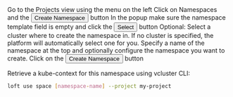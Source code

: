 
<Flow id="create-namespace-ui-no-template">
  <Step>
    Go to the <NavStep>Projects</NavStep> view using the menu on the left
  </Step>
  <Step>
    Click on Namespaces and the <Button>Create Namespace</Button> button
  </Step>
  <Step>
    In the popup make sure the namespace template field is empty and click the <Button>Select</Button> button
  </Step>
  <Step>
    Optional: Select a cluster where to create the namespace in. If no cluster is specified, the platform will automatically select one for you.
  </Step>
  <Step>
    Specify a name of the namespace at the top and optionally configure the namespace you want to create.
  </Step>
  <Step>
    Click on the <Button>Create Namespace</Button> button
  </Step>
  <Step>

Retrieve a kube-context for this namespace using vcluster CLI:
```bash
loft use space [namespace-name] --project my-project
```

  </Step>
</Flow>